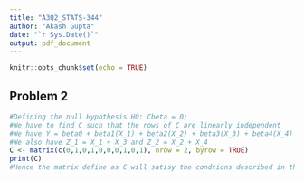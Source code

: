 ```yaml
---
title: "A3Q2_STATS-344"
author: "Akash Gupta"
date: "`r Sys.Date()`"
output: pdf_document
---
```


```r
knitr::opts_chunk$set(echo = TRUE)
```

## Problem 2

```r
#Defining the null Hypothesis H0: Cbeta = 0;
#We have to find C such that the rows of C are linearly independent
#We have Y = beta0 + beta1(X_1) + beta2(X_2) + beta3(X_3) + beta4(X_4) + epsilon
#We also have Z_1 = X_1 + X_3 and Z_2 = X_2 + X_4
C <- matrix(c(0,1,0,1,0,0,0,1,0,1), nrow = 2, byrow = TRUE)
print(C)
#Hence the matrix define as C will satisy the condtions described in the question.
```
